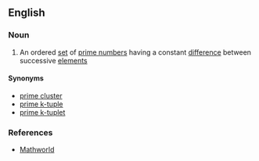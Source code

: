 ==English==

===Noun===
{{wikipedia|Prime k-tuple}}
{{en-noun|head=[[prime]] [[constellation]]}}

# {{context|mathematics|lang=en}} An ordered [[set]] of [[prime number]]s having a constant [[difference]] between successive [[element]]s

====Synonyms====
* [[prime cluster]]
* [[prime k-tuple]]
* [[prime k-tuplet]]

===References===
* [http://mathworld.wolfram.com/PrimeConstellation.html Mathworld]